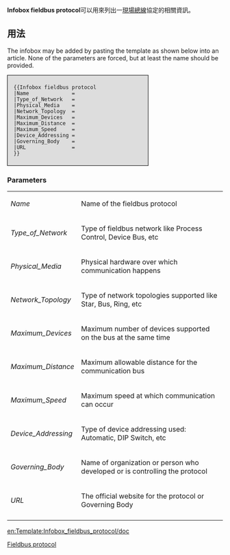 <includeonly><!-- 在這裡加入模板的保護標識 --></includeonly><noinclude>{{template doc page viewed directly}}</noinclude>
<!-- 在本行下編輯模板說明 -->
<!-- PLEASE ADD CATEGORIES AND INTERWIKIS AT THE BOTTOM OF THIS PAGE -->
'''Infobox fieldbus protocol'''可以用來列出一[[現場總線]]協定的相關資訊。

== 用法 ==
The infobox may be added by pasting the template as shown below into an article. None of the parameters are forced, but at least the name should be provided.<!-- For an example, see [[Foundation Fieldbus H1]].-->

<div style="width:300px; background:#dddddd; border:1px solid black; padding:0.5em 1em 0.5em 1em;">
<pre>{{Infobox fieldbus protocol
|Name              =
|Type_of_Network   =
|Physical_Media    =
|Network_Topology  =
|Maximum_Devices   =
|Maximum_Distance  =
|Maximum_Speed     =
|Device_Addressing =
|Governing_Body    =
|URL               =
}}</pre>
</div>

===Parameters===

{|
| ''Name''             || Name of the fieldbus protocol
|-
| ''Type_of_Network''  || Type of fieldbus network like Process Control, Device Bus, etc
|-
| ''Physical_Media''   || Physical hardware over which communication happens
|-
| ''Network_Topology'' || Type of network topologies supported like Star, Bus, Ring, etc
|-
| ''Maximum_Devices''  || Maximum number of devices supported on the bus at the same time
|-
| ''Maximum_Distance'' || Maximum allowable distance for the communication bus
|-
| ''Maximum_Speed''    || Maximum speed at which communication can occur
|-
| ''Device_Addressing''|| Type of device addressing used: Automatic, DIP Switch, etc
|-
| ''Governing_Body''   || Name of organization or person who developed or is controlling the protocol
|-
| ''URL''              || The official website for the protocol or Governing Body
|-
|}
<includeonly>

[[Category:電腦信息框模板|Fieldbus protocol]]

[[en:Template:Infobox_fieldbus_protocol/doc]]
</includeonly>